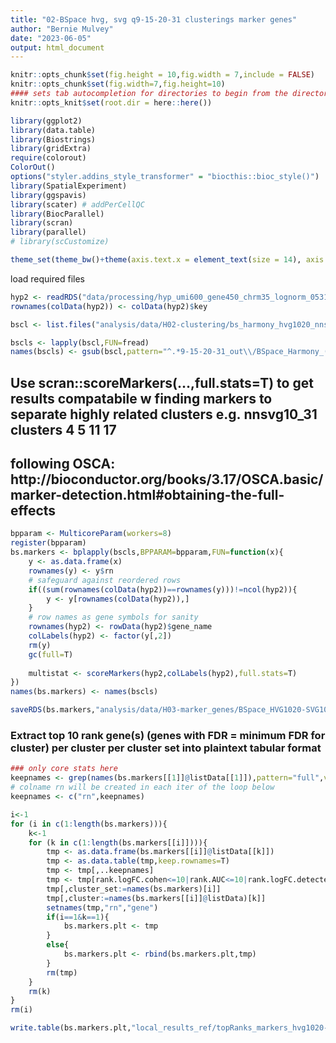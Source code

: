 ```yaml
---
title: "02-BSpace hvg, svg q9-15-20-31 clusterings marker genes"
author: "Bernie Mulvey"
date: "2023-06-05"
output: html_document
---
```


```r
knitr::opts_chunk$set(fig.height = 10,fig.width = 7,include = FALSE)
knitr::opts_chunk$set(fig.width=7,fig.height=10)
#### sets tab autocompletion for directories to begin from the directory containing the .Rproj session, instead of the script's directory if different
knitr::opts_knit$set(root.dir = here::here())

library(ggplot2)
library(data.table)
library(Biostrings)
library(gridExtra)
require(colorout)
ColorOut()
options("styler.addins_style_transformer" = "biocthis::bioc_style()")
library(SpatialExperiment)
library(ggspavis)
library(scater) # addPerCellQC
library(BiocParallel)
library(scran)
library(parallel)
# library(scCustomize)

theme_set(theme_bw()+theme(axis.text.x = element_text(size = 14), axis.title.x = element_text(size = 16), axis.text.y = element_text(size = 14), axis.title.y = element_text(size =16), plot.title = element_text(size = 20,hjust=0.5), strip.text = element_text(size=18), legend.text = element_text(size=10), legend.title = element_text(size=11,hjust=0.5)))
```

load required files
```r
hyp2 <- readRDS("data/processing/hyp_umi600_gene450_chrm35_lognorm_053123.RDS")
rownames(colData(hyp2)) <- colData(hyp2)$key

bscl <- list.files("analysis/data/H02-clustering/bs_harmony_hvg1020_nnsvg1020_9-15-20-31_out",pattern=".txt",full.names = T)

bscls <- lapply(bscl,FUN=fread)
names(bscls) <- gsub(bscl,pattern="^.*9-15-20-31_out\\/BSpace_Harmony_(.*)\\.txt$",replacement="\\1")
```

## Use scran::scoreMarkers(...,full.stats=T) to get results compatabile w finding markers to separate highly related clusters e.g. nnsvg10_31 clusters 4 5 11 17
## following OSCA: http://bioconductor.org/books/3.17/OSCA.basic/marker-detection.html#obtaining-the-full-effects


```r
bpparam <- MulticoreParam(workers=8)
register(bpparam)
bs.markers <- bplapply(bscls,BPPARAM=bpparam,FUN=function(x){
    y <- as.data.frame(x)
    rownames(y) <- y$rn
    # safeguard against reordered rows
    if((sum(rownames(colData(hyp2))==rownames(y)))!=ncol(hyp2)){
        y <- y[rownames(colData(hyp2)),]
    }
    # row names as gene symbols for sanity
    rownames(hyp2) <- rowData(hyp2)$gene_name
    colLabels(hyp2) <- factor(y[,2])
    rm(y)
    gc(full=T)
    
    multistat <- scoreMarkers(hyp2,colLabels(hyp2),full.stats=T)
})
names(bs.markers) <- names(bscls)

saveRDS(bs.markers,"analysis/data/H03-marker_genes/BSpace_HVG1020-SVG1020_q9-15-20-31_findmarkers_out.RDS")

```

### Extract top 10 rank gene(s) (genes with FDR = minimum FDR for cluster) per cluster per cluster set into plaintext tabular format
```r
### only core stats here
keepnames <- grep(names(bs.markers[[1]]@listData[[1]]),pattern="full",value=T,invert=T)
# colname rn will be created in each iter of the loop below 
keepnames <- c("rn",keepnames)

i<-1
for (i in c(1:length(bs.markers))){
    k<-1
    for (k in c(1:length(bs.markers[[i]]))){
        tmp <- as.data.frame(bs.markers[[i]]@listData[[k]])
        tmp <- as.data.table(tmp,keep.rownames=T)
        tmp <- tmp[,..keepnames]
        tmp <- tmp[rank.logFC.cohen<=10|rank.AUC<=10|rank.logFC.detected<=10]
        tmp[,cluster_set:=names(bs.markers)[i]]
        tmp[,cluster:=names(bs.markers[[i]]@listData)[k]]
        setnames(tmp,"rn","gene")
        if(i==1&k==1){
            bs.markers.plt <- tmp
        }
        else{
            bs.markers.plt <- rbind(bs.markers.plt,tmp)
        }
        rm(tmp)
    }
    rm(k)
}
rm(i)

write.table(bs.markers.plt,"local_results_ref/topRanks_markers_hvg1020-svg1020-bayesspace_q9-15-20-31.txt",sep='\t',quote=F,row.names=F,col.names=T)
```
